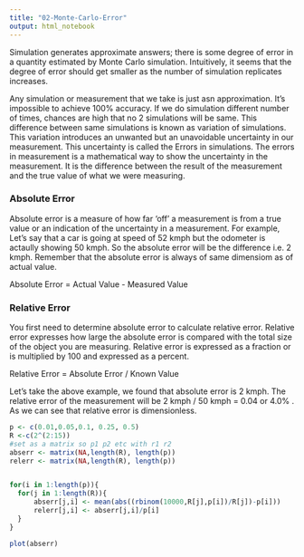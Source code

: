 ```yaml
---
title: "02-Monte-Carlo-Error"
output: html_notebook
---
```


Simulation generates approximate answers; there is some degree of error in a quantity estimated by Monte Carlo simulation. Intuitively, it seems that the degree of error should get smaller as the number of simulation replicates increases.


Any simulation or measurement that we take is just asn approximation. It's impossible to achieve 100% accuracy. If we do simulation different number of times, chances are high that no 2 simulations will be same. This difference between same simulations is known as variation of simulations. This variation introduces an unwanted but an unavoidable uncertainty in our measurement. This uncertainty is called the Errors in simulations. 
The errors in measurement is a mathematical way to show the uncertainty in the measurement.  It is the difference between the result of the measurement and the true value of what we were measuring.

### Absolute Error

Absolute error is a measure of how far 'off' a measurement is from a true value or an indication of the uncertainty in a measurement. For example, Let's say that a car is going at speed of 52 kmph but the odometer is actaully showing 50 kmph. So the absolute error will be the difference i.e. 2 kmph. Remember that the absolute error is always of same dimensiom as of actual value.

Absolute Error = Actual Value - Measured Value

### Relative Error
You first need to determine absolute error to calculate relative error. Relative error expresses how large the absolute error is compared with the total size of the object you are measuring. Relative error is expressed as a fraction or is multiplied by 100 and expressed as a percent.

Relative Error = Absolute Error / Known Value

Let's take the above example, we found that absolute error is 2 kmph. The relative error of the measurement will be 2 kmph / 50 kmph = 0.04 or 4.0% . As we can see that relative error is dimensionless. 


```r


p <- c(0.01,0.05,0.1, 0.25, 0.5)
R <-c(2^(2:15))
#set as a matrix so p1 p2 etc with r1 r2
abserr <- matrix(NA,length(R), length(p))
relerr <- matrix(NA,length(R), length(p))


for(i in 1:length(p)){
  for(j in 1:length(R)){
      abserr[j,i] <- mean(abs((rbinom(10000,R[j],p[i])/R[j])-p[i]))
      relerr[j,i] <- abserr[j,i]/p[i]
  }
}
```


```r
plot(abserr)
```


